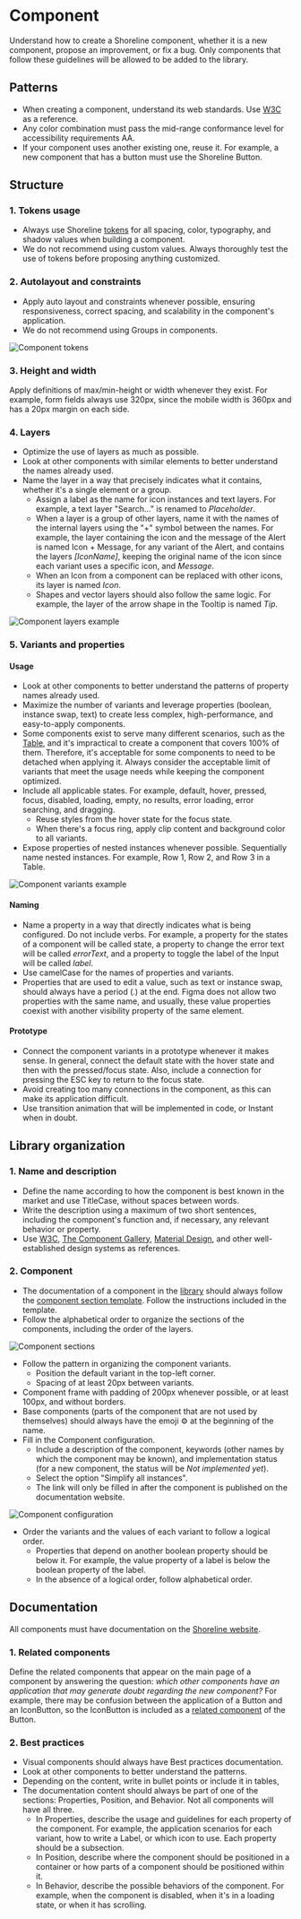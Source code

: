 # Component

Understand how to create a Shoreline component, whether it is a new component, propose an improvement, or fix a bug. Only components that follow these guidelines will be allowed to be added to the library.

## Patterns

- When creating a component, understand its web standards. Use [W3C](https://www.w3.org/WAI/ARIA/apg/patterns/) as a reference.
- Any color combination must pass the mid-range conformance level for accessibility requirements AA.
- If your component uses another existing one, reuse it. For example, a new component that has a button must use the Shoreline Button.

## Structure

### 1. Tokens usage

- Always use Shoreline [tokens](https://shoreline.vtex.com/foundations) for all spacing, color, typography, and shadow values when building a component.
- We do not recommend using custom values. Always thoroughly test the use of tokens before proposing anything customized.

### 2. Autolayout and constraints

- Apply auto layout and constraints whenever possible, ensuring responsiveness, correct spacing, and scalability in the component's application.
- We do not recommend using Groups in components.

![Component tokens](/assets/component-tokens.png)

### 3. Height and width

Apply definitions of max/min-height or width whenever they exist. For example, form fields always use 320px, since the mobile width is 360px and has a 20px margin on each side.

### 4. Layers

- Optimize the use of layers as much as possible.
- Look at other components with similar elements to better understand the names already used.
- Name the layer in a way that precisely indicates what it contains, whether it's a single element or a group.
    - Assign a label as the name for icon instances and text layers. For example, a text layer "Search..." is renamed to *Placeholder*.
    - When a layer is a group of other layers, name it with the names of the internal layers using the "+" symbol between the names. For example, the layer containing the icon and the message of the Alert is named Icon + Message, for any variant of the Alert, and contains the layers *[IconName]*, keeping the original name of the icon since each variant uses a specific icon, and *Message*.
    - When an Icon from a component can be replaced with other icons, its layer is named *Icon*.
    - Shapes and vector layers should also follow the same logic. For example, the layer of the arrow shape in the Tooltip is named *Tip*.

![Component layers example](/assets/component-layers-alert.png)

### 5. Variants and properties

#### Usage

- Look at other components to better understand the patterns of property names already used.
- Maximize the number of variants and leverage properties (boolean, instance swap, text) to create less complex, high-performance, and easy-to-apply components.
- Some components exist to serve many different scenarios, such as the [Table](https://www.figma.com/file/PWGSQ26U55u8E34JWn9ZYE/Shoreline-%E2%80%93-Components?type=design&node-id=1940-92476&mode=design&t=CnO7eWBhRIJ5RdIQ-4), and it's impractical to create a component that covers 100% of them. Therefore, it's acceptable for some components to need to be detached when applying it. Always consider the acceptable limit of variants that meet the usage needs while keeping the component optimized.
- Include all applicable states. For example, default, hover, pressed, focus, disabled, loading, empty, no results, error loading, error searching, and dragging.
    - Reuse styles from the hover state for the focus state.
    - When there's a focus ring, apply clip content and background color to all variants.
- Expose properties of nested instances whenever possible. Sequentially name nested instances. For example, Row 1, Row 2, and Row 3 in a Table.

![Component variants example](/assets/component-variants.png)

#### Naming

- Name a property in a way that directly indicates what is being configured. Do not include verbs. For example, a property for the states of a component will be called state, a property to change the error text will be called *errorText*, and a property to toggle the label of the Input will be called *label*.
- Use camelCase for the names of properties and variants.
- Properties that are used to edit a value, such as text or instance swap, should always have a period (.) at the end. Figma does not allow two properties with the same name, and usually, these value properties coexist with another visibility property of the same element.

#### Prototype

- Connect the component variants in a prototype whenever it makes sense. In general, connect the default state with the hover state and then with the pressed/focus state. Also, include a connection for pressing the ESC key to return to the focus state.
- Avoid creating too many connections in the component, as this can make its application difficult.
- Use transition animation that will be implemented in code, or Instant when in doubt.

## Library organization

### 1. Name and description

- Define the name according to how the component is best known in the market and use TitleCase, without spaces between words.
- Write the description using a maximum of two short sentences, including the component's function and, if necessary, any relevant behavior or property.
- Use [W3C](https://www.w3.org/WAI/ARIA/apg/patterns/), [The Component Gallery](https://component.gallery/components/), [Material Design](https://m3.material.io/), and other well-established design systems as references.

### 2. Component

- The documentation of a component in the [library](https://www.figma.com/file/PWGSQ26U55u8E34JWn9ZYE/Shoreline-%E2%80%93-Components?type=design&t=TS78wGSzUvIRBRKY-6) should always follow the [component section template](https://www.figma.com/file/1rQH2tU85kYEYRHRoAP5gZ/InnerSource-%E2%80%93-Design-Templates?type=design&node-id=23-28325&mode=design&t=5JmOPDBymodF7bUk-4). Follow the instructions included in the template.
- Follow the alphabetical order to organize the sections of the components, including the order of the layers.

![Component sections](/assets/component-sections.png)

- Follow the pattern in organizing the component variants.
    - Position the default variant in the top-left corner.
    - Spacing of at least 20px between variants.
- Component frame with padding of 200px whenever possible, or at least 100px, and without borders.
- Base components (parts of the component that are not used by themselves) should always have the emoji ⚙️ at the beginning of the name.
- Fill in the Component configuration.
    - Include a description of the component, keywords (other names by which the component may be known), and implementation status (for a new component, the status will be *Not implemented yet*).
    - Select the option "Simplify all instances".
    - The link will only be filled in after the component is published on the documentation website.

![Component configuration](/assets/component-configuration.png)

- Order the variants and the values of each variant to follow a logical order.
    - Properties that depend on another boolean property should be below it. For example, the value property of a label is below the boolean property of the label.
    - In the absence of a logical order, follow alphabetical order.

## Documentation

All components must have documentation on the [Shoreline website](https://shoreline.vtex.com/components).

### 1. Related components

Define the related components that appear on the main page of a component by answering the question: *which other components have an application that may generate doubt regarding the new component?* For example, there may be confusion between the application of a Button and an IconButton, so the IconButton is included as a [related component](https://shoreline.vtex.com/components/button#related-components) of the Button.

### 2. Best practices

- Visual components should always have Best practices documentation.
- Look at other components to better understand the patterns.
- Depending on the content, write in bullet points or include it in tables,
- The documentation content should always be part of one of the sections: Properties, Position, and Behavior. Not all components will have all three.
    - In Properties, describe the usage and guidelines for each property of the component. For example, the application scenarios for each variant, how to write a Label, or which icon to use. Each property should be a subsection.
    - In Position, describe where the component should be positioned in a container or how parts of a component should be positioned within it.
    - In Behavior, describe the possible behaviors of the component. For example, when the component is disabled, when it's in a loading state, or when it has scrolling.